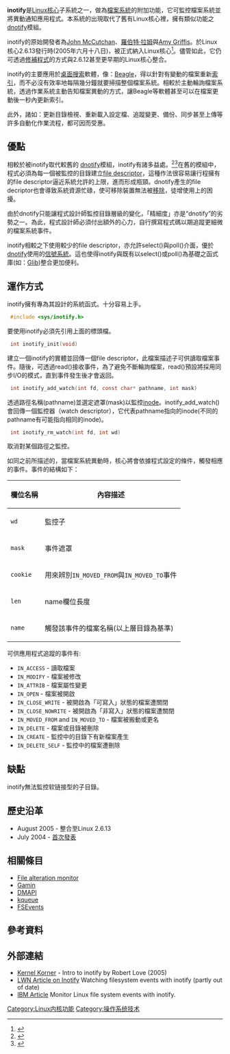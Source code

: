 {{lowercase}}
{{NoteTA
| G1=IT
| 1=zh-cn:掩码; zh-tw:遮罩;
}}

{{Proofreader needed|en|inotify}}
{{expert-subject}}
'''inotify'''是[[Linux核心|Linux核心]]子系統之一，做為[[檔案系統|檔案系統]]的附加功能，它可監控檔案系統並將異動通知應用程式。本系統的出現取代了舊有Linux核心裡，擁有類似功能之[[dnotify|dnotify]]模組。

inotify的原始開發者為[[John_McCutchan|John McCutchan]]、[[羅伯特·拉姆|羅伯特·拉姆]]與[[Amy_Griffis|Amy Griffis]]。於Linux核心2.6.13發行時(2005年六月十八日)，被正式納入Linux核心<ref>{{Cite web |url=http://kernelnewbies.org/Linux_2_6_13 |title=Linux 2.6.13, kernelnewbies.org |accessdate=2012-03-06 |archive-date=2020-10-19 |archive-url=https://web.archive.org/web/20201019213140/https://kernelnewbies.org/Linux_2_6_13 |dead-url=no }}</ref>。儘管如此，它仍可透過[[修補程式|修補程式]]的方式與2.6.12甚至更早期的Linux核心整合。

inotify的主要應用於[[桌面搜索|桌面搜索]]軟體，像：[[Beagle|Beagle]]，得以針對有變動的檔案重新[[索引|索引]]，而不必沒有效率地每隔幾分鐘就要掃描整個檔案系統。相較於主動輪詢檔案系統，透過作業系統主動告知檔案異動的方式，讓Beagle等軟體甚至可以在檔案更動後一秒內更新索引。

此外，諸如：更新目錄檢視、重新載入設定檔、追蹤變更、備份、同步甚至上傳等許多自動化作業流程，都可因而受惠。

== 優點 ==
相較於被inotify取代較舊的 [[dnotify|dnotify]]模組，inotify有諸多益處。<ref>{{Cite web |url=http://www.developertutorials.com/tutorials/linux/monitor-linux-inotify-050531/page2.html |title=Why inotify? |accessdate=2012-03-06 |archive-date=2010-01-16 |archive-url=https://web.archive.org/web/20100116105916/http://www.developertutorials.com/tutorials/linux/monitor-linux-inotify-050531/page2.html |dead-url=no }}</ref><ref>{{Cite web |url=http://www.kernel.org/pub/linux/kernel/people/rml/inotify/README |title=''inotify'' README file |accessdate=2012-03-06 |archive-date=2016-12-29 |archive-url=https://web.archive.org/web/20161229103708/https://www.kernel.org/pub/linux/kernel/people/rml/inotify/README |dead-url=no }}</ref>在舊的模組中，程式必須為每一個被監控的目錄建立[[文件描述符|file descriptor]]，這種作法很容易讓行程擁有的file descriptor逼近系統允許的上限，進而形成瓶頸。dnotify產生的file decriptor也會導致系統資源忙碌，使可移除裝置無法被[[umount|移除]]，徒增使用上的困擾。

由於dnotify只能讓程式設計師監控目錄層級的變化，「精細度」亦是“dnotify”的劣勢之一。為此，程式設計師必須付出額外的心力，自行撰寫程式碼以期追蹤更細微的檔案系統事件。

inotify相較之下使用較少的file descriptor，亦允許select()與poll()介面，優於[[dnotify|dnotify]]使用的[[signal_notification_system|信號系統]]。這也使得inotify與既有以select()或poll()為基礎之函式庫(如：[[Glib|Glib]])整合更加便利。

== 運作方式 ==

inotify擁有專為其設計的系統函式。十分容易上手。
<syntaxhighlight lang="c">
 #include <sys/inotify.h>
</syntaxhighlight>
要使用inotify必須先引用上面的標頭檔。
<syntaxhighlight lang="c">
 int inotify_init(void)
</syntaxhighlight>
建立一個inotify的實體並回傳一個file descriptor，此檔案描述子可供讀取檔案事件。隨後，可透過read()接收事件，為了避免不斷輪詢檔案，read()預設將採用同步I/O的模式，直到事件發生後才會返回。
<syntaxhighlight lang="c">
 int inotify_add_watch(int fd, const char* pathname, int mask)
</syntaxhighlight>
透過路徑名稱(pathname)並選定遮罩(mask)以監控[[inode|inode]]。inotify_add_watch()會回傳一個監控器（watch descriptor），它代表pathname指向的inode(不同的pathname有可能指向相同的inode)。
<syntaxhighlight lang="c">
 int inotify_rm_watch(int fd, int wd)
</syntaxhighlight>
取消對某個路徑之監控。

如同之前所描述的，當檔案系統異動時，核心將會依據程式設定的條件，觸發相應的事件。事件的結構如下：
{| class="wikitable"
|-
! 欄位名稱
! 內容描述
|-
| <tt>wd</tt>
| 監控子 
|-
| <tt>mask</tt>
| 事件遮罩
|-
| <tt>cookie</tt>
| 用來辨別<tt>IN_MOVED_FROM</tt>與<tt>IN_MOVED_TO</tt>事件
|-
| <tt>len</tt>
| name欄位長度
|-
| <tt>name</tt>
| 觸發該事件的檔案名稱(以上層目錄為基準)
|}

可供應用程式追蹤的事件有:
* <tt>IN_ACCESS</tt> - 讀取檔案
* <tt>IN_MODIFY</tt> - 檔案被修改
* <tt>IN_ATTRIB</tt> - 檔案屬性變更
* <tt>IN_OPEN</tt> - 檔案被開啟
* <tt>IN_CLOSE_WRITE</tt> - 被開啟為「可寫入」狀態的檔案遭關閉
* <tt>IN_CLOSE_NOWRITE</tt> - 被開啟為「非寫入」狀態的檔案遭關閉
* <tt>IN_MOVED_FROM</tt> and <tt>IN_MOVED_TO</tt> - 檔案被搬動或更名
* <tt>IN_DELETE</tt> - 檔案或目錄被刪除
* <tt>IN_CREATE</tt> - 監控中的目錄下有新檔案產生
* <tt>IN_DELETE_SELF</tt> - 監控中的檔案遭刪除

== 缺點 ==
inotify無法監控软链接型的子目錄。

== 歷史沿革 ==
* August 2005 - 整合至Linux 2.6.13
* July 2004 - [http://groups.google.com/group/fa.linux.kernel/browse_thread/thread/6366aaa10cb23bcc/a54e97d545ad66fe 首次發表] {{Wayback|url=http://groups.google.com/group/fa.linux.kernel/browse_thread/thread/6366aaa10cb23bcc/a54e97d545ad66fe |date=20121104100935 }}

== 相關條目 ==
* [[File_alteration_monitor|File alteration monitor]]
* [[Gamin|Gamin]]
* [[DMAPI|DMAPI]]
* [[kqueue|kqueue]]
* [[FSEvents|FSEvents]]

==參考資料==
{{reflist}}

== 外部連結 ==
* [http://www.linuxjournal.com/article/8478 Kernel Korner ] {{Wayback|url=http://www.linuxjournal.com/article/8478 |date=20200921161518 }}  - Intro to inotify by Robert Love (2005)
* [http://lwn.net/Articles/104343/ LWN Article on Inotify] {{Wayback|url=http://lwn.net/Articles/104343/ |date=20200401141326 }} Watching filesystem events with inotify (partly out of date)
* [http://www.ibm.com/developerworks/linux/library/l-ubuntu-inotify/index.html?ca=drs- IBM Article] {{Wayback|url=http://www.ibm.com/developerworks/linux/library/l-ubuntu-inotify/index.html?ca=drs- |date=20170310174633 }} Monitor Linux file system events with inotify.

[[Category:Linux内核功能|Category:Linux内核功能]]
[[Category:操作系统技术|Category:操作系统技术]]